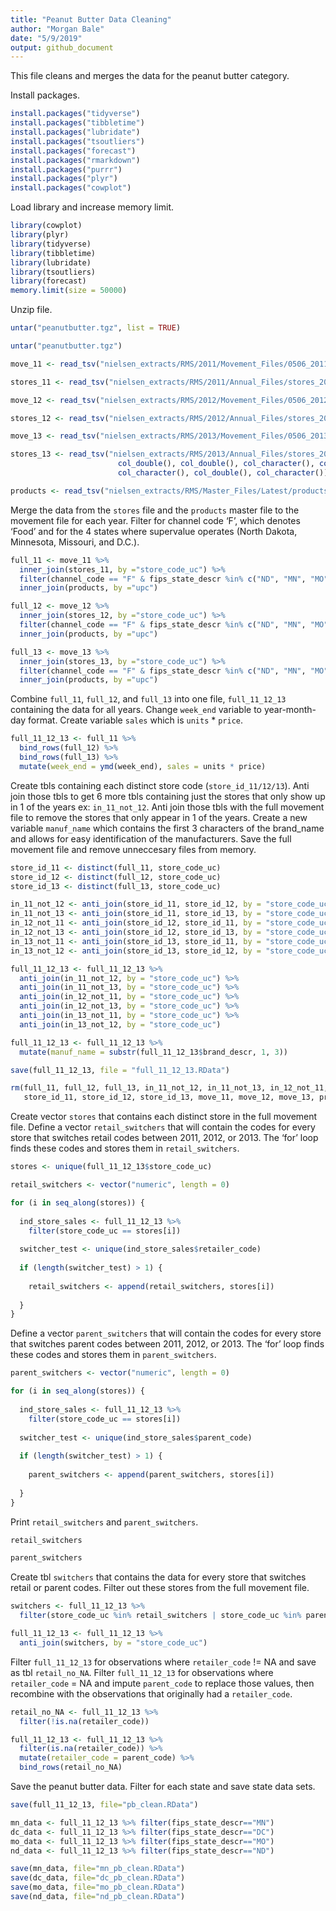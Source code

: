 ---
title: "Peanut Butter Data Cleaning"
author: "Morgan Bale"
date: "5/9/2019"
output: github_document
---

This file cleans and merges the data for the peanut butter category. 

Install packages.
```{r eval=FALSE, include=FALSE}
install.packages("tidyverse")
install.packages("tibbletime")
install.packages("lubridate")
install.packages("tsoutliers")
install.packages("forecast")
install.packages("rmarkdown")
install.packages("purrr")
install.packages("plyr")
install.packages("cowplot")
```

Load library and increase memory limit.
```{r}
library(cowplot)
library(plyr)
library(tidyverse)
library(tibbletime)
library(lubridate)
library(tsoutliers)
library(forecast)
memory.limit(size = 50000)
```

Unzip file.
```{r}
untar("peanutbutter.tgz", list = TRUE)

untar("peanutbutter.tgz")

move_11 <- read_tsv("nielsen_extracts/RMS/2011/Movement_Files/0506_2011/1421_2011.tsv")

stores_11 <- read_tsv("nielsen_extracts/RMS/2011/Annual_Files/stores_2011.tsv")

move_12 <- read_tsv("nielsen_extracts/RMS/2012/Movement_Files/0506_2012/1421_2012.tsv")

stores_12 <- read_tsv("nielsen_extracts/RMS/2012/Annual_Files/stores_2012.tsv")

move_13 <- read_tsv("nielsen_extracts/RMS/2013/Movement_Files/0506_2013/1421_2013.tsv")

stores_13 <- read_tsv("nielsen_extracts/RMS/2013/Annual_Files/stores_2013.tsv", col_types = list(col_double(), col_double(),
                        col_double(), col_double(), col_character(), col_character(), col_double(), col_character(), col_double(),
                        col_character(), col_double(), col_character()))

products <- read_tsv("nielsen_extracts/RMS/Master_Files/Latest/products.tsv", quote = "")
```


Merge the data from the `stores` file and the `products` master file to the movement file for each year. Filter for channel code 'F', which denotes 'Food' and for the 4 states where supervalue operates (North Dakota, Minnesota, Missouri, and D.C.).
```{r}
full_11 <- move_11 %>%
  inner_join(stores_11, by ="store_code_uc") %>% 
  filter(channel_code == "F" & fips_state_descr %in% c("ND", "MN", "MO" ,"DC")) %>%
  inner_join(products, by ="upc")

full_12 <- move_12 %>%
  inner_join(stores_12, by ="store_code_uc") %>% 
  filter(channel_code == "F" & fips_state_descr %in% c("ND", "MN", "MO" ,"DC")) %>%
  inner_join(products, by ="upc")

full_13 <- move_13 %>%
  inner_join(stores_13, by ="store_code_uc") %>% 
  filter(channel_code == "F" & fips_state_descr %in% c("ND", "MN", "MO" ,"DC")) %>%
  inner_join(products, by ="upc")
```

Combine `full_11`, `full_12`, and `full_13` into one file, `full_11_12_13` containing the data for all years.
Change `week_end` variable to year-month-day format. Create variable `sales` which is `units` * `price`.
```{r}
full_11_12_13 <- full_11 %>%
  bind_rows(full_12) %>%
  bind_rows(full_13) %>%
  mutate(week_end = ymd(week_end), sales = units * price)
```

Create tbls containing each distinct store code (`store_id_11/12/13`). Anti join those tbls to get 6 more tbls containing just the stores that only show up in 1 of the years ex: `in_11_not_12`. Anti join those tbls with the full movement file to remove the stores that only appear in 1 of the years. Create a new variable `manuf_name` which contains the first 3 characters of the brand_name and allows for easy identification of the 
manufacturers. Save the full movement file and remove unneccesary files from memory.
```{r}
store_id_11 <- distinct(full_11, store_code_uc)
store_id_12 <- distinct(full_12, store_code_uc)
store_id_13 <- distinct(full_13, store_code_uc)

in_11_not_12 <- anti_join(store_id_11, store_id_12, by = "store_code_uc")
in_11_not_13 <- anti_join(store_id_11, store_id_13, by = "store_code_uc")
in_12_not_11 <- anti_join(store_id_12, store_id_11, by = "store_code_uc")
in_12_not_13 <- anti_join(store_id_12, store_id_13, by = "store_code_uc")
in_13_not_11 <- anti_join(store_id_13, store_id_11, by = "store_code_uc")
in_13_not_12 <- anti_join(store_id_13, store_id_12, by = "store_code_uc")

full_11_12_13 <- full_11_12_13 %>%
  anti_join(in_11_not_12, by = "store_code_uc") %>%
  anti_join(in_11_not_13, by = "store_code_uc") %>%
  anti_join(in_12_not_11, by = "store_code_uc") %>%
  anti_join(in_12_not_13, by = "store_code_uc") %>%
  anti_join(in_13_not_11, by = "store_code_uc") %>%
  anti_join(in_13_not_12, by = "store_code_uc")

full_11_12_13 <- full_11_12_13 %>%
  mutate(manuf_name = substr(full_11_12_13$brand_descr, 1, 3))

save(full_11_12_13, file = "full_11_12_13.RData")

rm(full_11, full_12, full_13, in_11_not_12, in_11_not_13, in_12_not_11, in_12_not_13, in_13_not_11, in_13_not_12,
   store_id_11, store_id_12, store_id_13, move_11, move_12, move_13, products, stores_11, stores_12, stores_13)
```

Create vector `stores` that contains each distinct store in the full movement file. Define a vector `retail_switchers` that will contain the codes for every store that switches retail codes between 2011, 2012, or 2013. The 'for' loop finds these codes and stores them in `retail_switchers`.
```{r}
stores <- unique(full_11_12_13$store_code_uc)

retail_switchers <- vector("numeric", length = 0)

for (i in seq_along(stores)) {
  
  ind_store_sales <- full_11_12_13 %>%
    filter(store_code_uc == stores[i])
  
  switcher_test <- unique(ind_store_sales$retailer_code)
  
  if (length(switcher_test) > 1) {
    
    retail_switchers <- append(retail_switchers, stores[i])
    
  }
}
```

Define a vector `parent_switchers` that will contain the codes for every store that switches parent codes between 2011, 2012, or 2013. The 'for' loop finds these codes and stores them in `parent_switchers`.
```{r}
parent_switchers <- vector("numeric", length = 0)

for (i in seq_along(stores)) {
  
  ind_store_sales <- full_11_12_13 %>%
    filter(store_code_uc == stores[i])
  
  switcher_test <- unique(ind_store_sales$parent_code)
  
  if (length(switcher_test) > 1) {
    
    parent_switchers <- append(parent_switchers, stores[i])
    
  }
}
```

Print `retail_switchers` and `parent_switchers`.
```{r}
retail_switchers

parent_switchers
```

Create tbl `switchers` that contains the data for every store that switches retail or parent codes. Filter out these stores from the full movement file.
```{r}
switchers <- full_11_12_13 %>%
  filter(store_code_uc %in% retail_switchers | store_code_uc %in% parent_switchers)

full_11_12_13 <- full_11_12_13 %>%
  anti_join(switchers, by = "store_code_uc")
```

Filter `full_11_12_13` for observations where `retailer_code` != NA and save as tbl `retail_no_NA`. 
Filter `full_11_12_13` for observations where `retailer_code` = NA and impute `parent_code` to replace those values, then recombine with the observations that originally had a `retailer_code`.
```{r}
retail_no_NA <- full_11_12_13 %>%
  filter(!is.na(retailer_code))

full_11_12_13 <- full_11_12_13 %>%
  filter(is.na(retailer_code)) %>%
  mutate(retailer_code = parent_code) %>%
  bind_rows(retail_no_NA)
```

Save the peanut butter data. Filter for each state and save state data sets. 
```{r}
save(full_11_12_13, file="pb_clean.RData")

mn_data <- full_11_12_13 %>% filter(fips_state_descr=="MN")
dc_data <- full_11_12_13 %>% filter(fips_state_descr=="DC")
mo_data <- full_11_12_13 %>% filter(fips_state_descr=="MO")
nd_data <- full_11_12_13 %>% filter(fips_state_descr=="ND")

save(mn_data, file="mn_pb_clean.RData")
save(dc_data, file="dc_pb_clean.RData")
save(mo_data, file="mo_pb_clean.RData")
save(nd_data, file="nd_pb_clean.RData")
```







